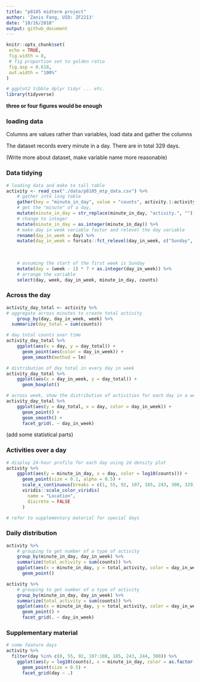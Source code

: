 ```yaml
---
title: "p8105 midterm project"
author: 'Zanis Fang, UID: ZF2213'
date: "10/16/2018"
output: github_document
---
```


```r
knitr::opts_chunk$set(
 echo = TRUE,
 fig.width = 8,
 # fig proportion set to golden ratio
 fig.asp = 0.618,
 out.width = "100%"
)

# ggplot2 tibble dplyr tidyr ... etc.
library(tidyverse)

```

**three or four figures would be enough**

### loading data

Columns are values rather than variables, load data and gather the columns



The dataset records every minute in a day. There are in total 329 days.

(Write more about dataset, make variable name more reasonable)

### Data tidying

```r
# loading data and make to tall table
activity <- read_csv("./data/p8105_mtp_data.csv") %>% 
	# gather into long table
	gather(key = "minute_in_day", value = "counts", activity.1:activity.1440) %>% 
	# get the "minute" of a day, 
	mutate(minute_in_day = str_replace(minute_in_day, "activity.", "")) %>% 
	# change to integer
	mutate(minute_in_day = as.integer(minute_in_day)) %>% 
	# make day in week variable factor and relevel the day variable
	rename(day_in_week = day) %>%
	mutate(day_in_week = forcats::fct_relevel(day_in_week, c("Sunday", "Monday",
																													 "Tuesday", "Wednesday",
																													 "Thursday", "Friday",
																													 "Saturday"))) %>% 
	# assuming the start of the first week is Sunday
	mutate(day = (week - 1) * 7 + as.integer(day_in_week)) %>% 
	# arrange the variable
	select(day, week, day_in_week, minute_in_day, counts)

```

### Across the day

```r
activity_day_total <- activity %>% 
# aggregate across minutes to create total activity
	group_by(day, day_in_week, week) %>% 
  summarize(day_total = sum(counts))

# day total counts over time
activity_day_total %>%
	ggplot(aes(x = day, y = day_total)) +
	  geom_point(aes(color = day_in_week)) +
	  geom_smooth(method = lm)

# distribution of day total in every day in week
activity_day_total %>%
	ggplot(aes(x = day_in_week, y = day_total)) +
	  geom_boxplot()

# across week, show the distribution of activities for each day in a week
activity_day_total %>%
	ggplot(aes(y = day_total, x = day, color = day_in_week)) +
	  geom_point() +
	  geom_smooth() +
	  facet_grid(. ~ day_in_week)

```
(add some statistical parts)


### Activities over a day

```r
# display 24-hour profile for each day using 2d density plot
activity %>%
	ggplot(aes(y = minute_in_day, x = day, color = log10(counts))) +
	  geom_point(size = 0.1, alpha = 0.5) +
	  scale_x_continuous(breaks = c(1, 55, 92, 107, 185, 243, 300, 329)) +
	  viridis::scale_color_viridis(
	  	name = "Location",
	  	discrete = FALSE
	  )

# refer to supplementary material for special days
```



### Daily distribution

```r
activity %>%
	# grouping to get number of a type of activity
	group_by(minute_in_day, day_in_week) %>%
	summarize(total_activity = sum(counts)) %>%
	ggplot(aes(x = minute_in_day, y = total_activity, color = day_in_week)) +
	  geom_point()

activity %>%
	# grouping to get number of a type of activity
	group_by(minute_in_day, day_in_week) %>%
	summarize(total_activity = sum(counts)) %>%
	ggplot(aes(x = minute_in_day, y = total_activity, color = day_in_week)) +
	  geom_point() +
	  facet_grid(. ~ day_in_week) 
```

### Supplementary material

```r
# some feature days
activity %>% 
  filter(day %in% c(0, 55, 92, 107:108, 185, 243, 244, 300)) %>%
	ggplot(aes(y = log10(counts), x = minute_in_day, color = as.factor(day))) +
	  geom_point(size = 0.5) +
	  facet_grid(day ~ .)


```


